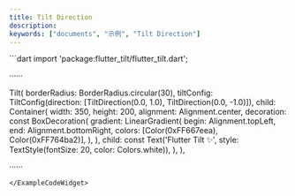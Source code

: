 ```yaml
---
title: Tilt Direction
description:
keywords: ["documents", "示例", "Tilt Direction"]
---
```


<ExampleCodeWidget name="TiltDirectionDemo" height={950}>
```dart
import 'package:flutter_tilt/flutter_tilt.dart';

······

Tilt(
  borderRadius: BorderRadius.circular(30),
  tiltConfig: TiltConfig(direction: [TiltDirection(0.0, 1.0), TiltDirection(0.0, -1.0)]),
  child: Container(
    width: 350,
    height: 200,
    alignment: Alignment.center,
    decoration: const BoxDecoration(
      gradient: LinearGradient(
        begin: Alignment.topLeft,
        end: Alignment.bottomRight,
        colors: [Color(0xFF667eea), Color(0xFF764ba2)],
      ),
    ),
    child: const Text('Flutter Tilt ✨', style: TextStyle(fontSize: 20, color: Colors.white)),
  ),
),

······
```
</ExampleCodeWidget>
